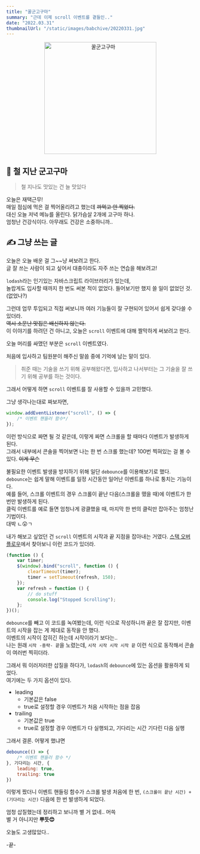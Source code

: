 ```yaml
---
title: "꿀군고구마"
summary: "근데 이제 scroll 이벤트를 곁들인.."
date: "2022.03.31"
thumbnailUrl: "/static/images/babchive/20220331.jpg"
---
```


<div align="center">
	<img src="/static/images/babchive/20220331.jpg" width="300px" alt="꿀군고구마" />
</div>

## 🍠 철 지난 군고구마

> 철 지나도 맛있는 건 늘 맛있다

오늘은 재택근무!  
매일 점심에 먹은 걸 찍어올리려고 했는데 ~~까먹고 안 찍었다.~~  
대신 오늘 저녁 메뉴를 올린다. 닭가슴살 2개에 고구마 하나.  
엄청난 건강식이다. 아무래도 건강은 소중하니까..

## ✍️ 그냥 쓰는 글

오늘은 오늘 배운 걸 그~~냥 써보려고 한다.  
글 잘 쓰는 사람이 되고 싶어서 대충이라도 자주 쓰는 연습을 해보려고!

`lodash`라는 인기있는 자바스크립트 라이브러리가 있는데,  
놀랍게도 입사할 때까지 한 번도 써본 적이 없었다. 들어보기만 했지 쓸 일이 없었던 것. (없었나?)

그런데 업무 투입되고 직접 써보니까 여러 기능들이 잘 구현되어 있어서 쉽게 갖다쓸 수 있더라.  
~~역시 소문난 맛집은 배신하지 않는다.~~  
이 이야기를 하려던 건 아니고, 오늘은 `scroll` 이벤트에 대해 짤막하게 써보려고 한다.

오늘 머리를 싸맸던 부분은 `scroll` 이벤트였다.

처음에 입사하고 팀원분이 해주신 말씀 중에 기억에 남는 말이 있다.

> 취준 때는 기술을 쓰기 위해 공부해왔다면, 입사하고 나서부터는 그 기술을 잘 쓰기 위해 공부를 하는 것이다.

그래서 어떻게 하면 `scroll` 이벤트를 잘 사용할 수 있을까 고민했다.

그냥 생각나는대로 짜보자면,

```javascript
window.addEventListener("scroll", () => {
	/* 이벤트 핸들러 함수*/
});
```

이런 방식으로 짜면 될 것 같은데, 이렇게 짜면 스크롤을 할 때마다 이벤트가 발생하게 된다.  
그래서 내부에서 콘솔을 찍어보면 나는 한 번 스크롤 했는데? 100번 찍혀있는 걸 볼 수 있다. ~~이게 무슨~~

불필요한 이벤트 발생을 방지하기 위해 일단 `debounce`를 이용해보기로 했다.  
`debounce`는 쉽게 말해 이벤트를 일정 시간동안 일어난 이벤트를 하나로 퉁치는 기능이다.  
예를 들어, 스크롤 이벤트의 경우 스크롤이 끝난 다음(스크롤을 뗐을 때)에 이벤트가 한 번만 발생하게 된다.  
클릭 이벤트를 예로 들면 엄청나게 광클했을 때, 마지막 한 번의 클릭만 잡아주는 엄청난 기법이다.  
대박 ㄴ😲ㄱ

내가 해보고 싶었던 건 `scroll` 이벤트의 시작과 끝 지점을 잡아내는 거였다.
[스택 오버플로우](https://stackoverflow.com/questions/3701311/event-when-user-stops-scrolling)에서 찾아보니 이런 코드가 있더라.

```javascript
(function () {
	var timer;
	$(window).bind("scroll", function () {
		clearTimeout(timer);
		timer = setTimeout(refresh, 150);
	});
	var refresh = function () {
		// do stuff
		console.log("Stopped Scrolling");
	};
})();
```

`debounce`를 빼고 이 코드를 녹여봤는데, 이런 식으로 작성하니까 끝은 잘 잡지만, 이벤트의 시작을 잡는 게 제대로 동작을 안 했다.  
이벤트의 시작이 잡히긴 하는데 시작이라기 보다는..  
나는 원래 `시작 -중략- 끝`을 노렸는데, `시작 시작 시작 시작 끝` 이런 식으로 동작해서 콘솔이 여러번 찍히더라.

그래서 뭐 이러저러한 삽질을 하다가, `lodash`의 `debounce`에 있는 옵션을 활용하게 되었다.  
여기에는 두 가지 옵션이 있다.

- leading
  - 기본값은 false
  - true로 설정할 경우 이벤트가 처음 시작하는 점을 잡음
- trailing
  - 기본값은 true
  - true로 설정할 경우 이벤트가 다 실행되고, 기다리는 시간 기다린 다음 실행

그래서 결론. 어떻게 했냐면

```javascript
debounce(() => {
    /* 이벤트 핸들러 함수 */
}, 기다리는 시간, {
    leading: true,
    trailing: true
})
```

이렇게 짰더니 이벤트 핸들링 함수가 스크롤 발생 처음에 한 번, `(스크롤이 끝난 시간) + (기다리는 시간)` 다음에 한 번 발생하게 되었다.

엄청 삽질했는데 정리하고 보니까 별 거 없네.. 머쓱  
별 거 아니지만 **뿌듯😊**

오늘도 고생많았다..

-끝-
